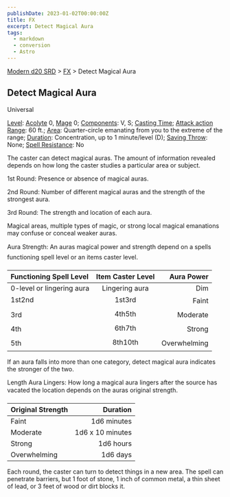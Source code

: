 ```yaml
---
publishDate: 2023-01-02T00:00:00Z
title: FX
excerpt: Detect Magical Aura
tags:
  - markdown
  - conversion
  - Astro
---
```


[Modern d20 SRD](/#modernD20) > [FX](modern-d20-srd-fx-index) > Detect Magical Aura

## Detect Magical Aura

Universal

[Level](modern-d20-srd-fx-level): [Acolyte](modern-d20-srd-classes-advanced-acolyte) 0, [Mage](modern-d20-srd-classes-advanced-mage) 0; [Components](modern-d20-srd-fx-components): V, S; [Casting Time](modern-d20-srd-fx-casting-time); [Attack action](modern-d20-srd-combat-attack-actions) [Range](modern-d20-srd-fx-range): 60 ft.; [Area](modern-d20-srd-fx-area): Quarter-circle emanating from you to the extreme of the range; [Duration](modern-d20-srd-fx-duration): Concentration, up to 1 minute/level (D); [Saving Throw](modern-d20-srd-basics-saving-throws): None; [Spell Resistance](modern-d20-srd-special-abilities-spell-resistance): No

The caster can detect magical auras. The amount of information revealed depends on how long the caster studies a particular area or subject.

1st Round: Presence or absence of magical auras.

2nd Round: Number of different magical auras and the strength of the strongest aura.

3rd Round: The strength and location of each aura.

Magical areas, multiple types of magic, or strong local magical emanations may confuse or conceal weaker auras.

Aura Strength: An auras magical power and strength depend on a spells functioning spell level or an items caster level.

| Functioning Spell Level   | Item Caster Level |   Aura Power |
| :------------------------ | :---------------: | -----------: |
| 0-level or lingering aura |  Lingering aura   |          Dim |
| 1st2nd                    |      1st3rd       |        Faint |
| 3rd                       |      4th5th       |     Moderate |
| 4th                       |      6th7th       |       Strong |
| 5th                       |      8th10th      | Overwhelming |

If an aura falls into more than one category, detect magical aura indicates the stronger of the two.

Length Aura Lingers: How long a magical aura lingers after the source has
vacated the location depends on the auras original strength.

| Original Strength |         Duration |
| :---------------- | ---------------: |
| Faint             |      1d6 minutes |
| Moderate          | 1d6 x 10 minutes |
| Strong            |        1d6 hours |
| Overwhelming      |         1d6 days |

Each round, the caster can turn to detect things in a new area. The spell can penetrate barriers, but 1 foot of stone, 1 inch of common metal, a thin sheet of lead, or 3 feet of wood or dirt blocks it.
